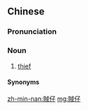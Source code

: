 {{also|贼仔}}
==Chinese==
{{zh-forms|s=贼仔}}

===Pronunciation===
{{zh-pron
|c=caak6 zai2
|h=pfs=chhe̍t-é;gd=cêd6 ê3
|mn=chha̍t-仔
|cat=n
}}

===Noun===
{{zh-noun}}

# {{lb|zh|Cantonese|Hakka|Min Nan}} [[thief]]

====Synonyms====
{{zh-dial|小偷}}

[[zh-min-nan:賊仔]]
[[mg:賊仔]]